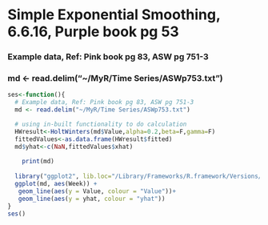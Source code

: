 # Simple Exponential Smoothing, 6.6.16, Purple book pg 53

### Example data, Ref: Pink book pg 83, ASW pg 751-3
### md <- read.delim("~/MyR/Time Series/ASWp753.txt")
  

```r

ses<-function(){
  # Example data, Ref: Pink book pg 83, ASW pg 751-3
  md <- read.delim("~/MyR/Time Series/ASWp753.txt")

  # using in-built functionality to do calculation
  HWresult<-HoltWinters(md$Value,alpha=0.2,beta=F,gamma=F)
  fittedValues<-as.data.frame(HWresult$fitted)
  md$yhat<-c(NaN,fittedValues$xhat)
  
    print(md)
  
  library("ggplot2", lib.loc="/Library/Frameworks/R.framework/Versions/3.1/Resources/library")
  ggplot(md, aes(Week)) + 
   geom_line(aes(y = Value, colour = "Value"))+ 
   geom_line(aes(y = yhat, colour = "yhat"))
}
ses()
```
 